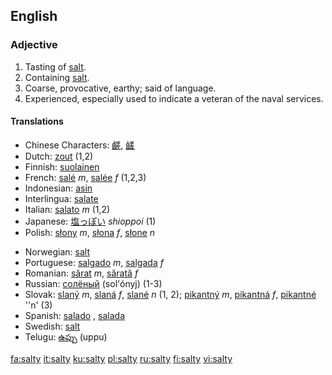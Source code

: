 ==English==

===Adjective===
{{en-adj|salti|er}}

#Tasting of [[salt]].
#Containing [[salt]].
#Coarse, provocative, earthy; said of language.
#Experienced, especially used to indicate a veteran of the naval services. 

====Translations====
{{top}}
*Chinese Characters: [[鹺]], [[鹾]]
*Dutch: [[zout]] (1,2)
*Finnish: [[suolainen]]
*French: [[salé]] ''m'', [[salée]] ''f'' (1,2,3)
*Indonesian: [[asin]]
*Interlingua: [[salate]]
*Italian: [[salato]] ''m'' (1,2)
*Japanese: [[塩っぽい]] ''shioppoi'' (1)
*Polish: [[słony]] ''m'', [[słona]] ''f'', [[słone]] ''n''
{{mid}}
*Norwegian: [[salt#Norwegian|salt]]
*Portuguese: [[salgado]] ''m'', [[salgada]] ''f''
*Romanian: [[sărat]] ''m'', [[sărată]] ''f''
*Russian: [[солёный]] (sol'ónyj)  (1-3)
*Slovak: [[slaný]] ''m'', [[slaná]] ''f'', [[slané]] ''n'' (1, 2); [[pikantný]] ''m'', [[pikantná]] ''f'', [[pikantné]] ''n' (3)
*Spanish: [[salado]] {{m}}, [[salada]] {{f}}
*Swedish: [[salt#Swedish|salt]]
*Telugu: [[ఉప్పు]] (uppu)
{{bottom}}

[[fa:salty]]
[[it:salty]]
[[ku:salty]]
[[pl:salty]]
[[ru:salty]]
[[fi:salty]]
[[vi:salty]]